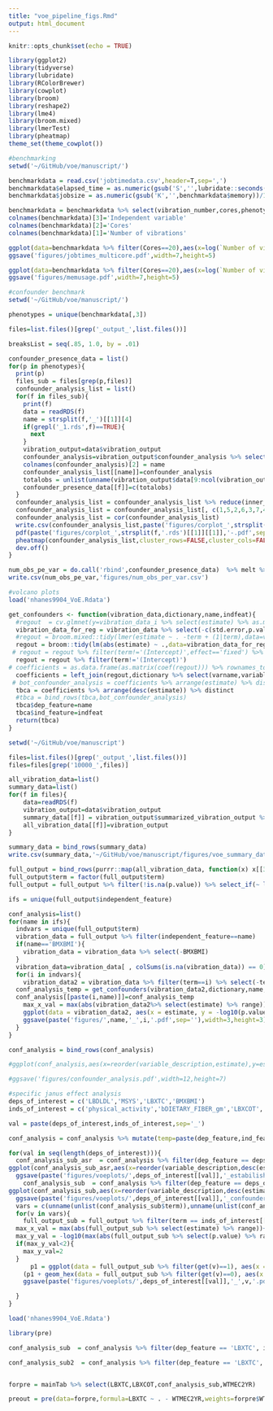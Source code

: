 ```yaml
---
title: "voe_pipeline_figs.Rmd"
output: html_document
---
```


```r
knitr::opts_chunk$set(echo = TRUE)
```

```r
library(ggplot2)
library(tidyverse)
library(lubridate)
library(RColorBrewer)
library(cowplot)
library(broom)
library(reshape2)
library(lme4)
library(broom.mixed)
library(lmerTest)
library(pheatmap)
theme_set(theme_cowplot())
```

```r
#benchmarking
setwd('~/GitHub/voe/manuscript/')

benchmarkdata = read.csv('jobtimedata.csv',header=T,sep=',')
benchmarkdata$elapsed_time = as.numeric(gsub('S','',lubridate::seconds(hms(benchmarkdata$time))))
benchmarkdata$jobsize = as.numeric(gsub('K','',benchmarkdata$memory))/1000000

benchmarkdata = benchmarkdata %>% select(vibration_number,cores,phenotype,elapsed_time,jobsize)
colnames(benchmarkdata)[3]='Independent variable'
colnames(benchmarkdata)[2]='Cores'
colnames(benchmarkdata)[1]='Number of vibrations'

ggplot(data=benchmarkdata %>% filter(Cores==20),aes(x=log(`Number of vibrations`),y=log(elapsed_time),color=`Independent variable`)) + geom_point() + ggtitle('Runtime benchmarking') + xlab('log(Number of vibrations)') + ylab('Log(Seconds)')
ggsave('figures/jobtimes_multicore.pdf',width=7,height=5)

ggplot(data=benchmarkdata %>% filter(Cores==20),aes(x=log(`Number of vibrations`),y=log(jobsize),color=`Independent variable`)) + geom_point()+ ggtitle('Memory usage')+ xlab('log(Number of vibrations)') + ylab('Log(RAM used, GB)')
ggsave('figures/memusage.pdf',width=7,height=5)


```
```r
#confounder benchmark
setwd('~/GitHub/voe/manuscript/')

phenotypes = unique(benchmarkdata[,3])

files=list.files()[grep('_output_',list.files())]

breaksList = seq(.85, 1.0, by = .01)

confounder_presence_data = list()
for(p in phenotypes){
  print(p)
  files_sub = files[grep(p,files)]
  confounder_analysis_list = list()
  for(f in files_sub){
    print(f)
    data = readRDS(f)
    name = strsplit(f,'_')[[1]][4]
    if(grepl('_1.rds',f)==TRUE){
      next
    }
    vibration_output=data$vibration_output
    confounder_analysis=vibration_output$confounder_analysis %>% select(term,estimate)
    colnames(confounder_analysis)[2] = name
    confounder_analysis_list[[name]]=confounder_analysis
    totalobs = unlist(unname(vibration_output$data[9:ncol(vibration_output$data)] %>% colSums))
    confounder_presence_data[[f]]=c(totalobs)
  }
  confounder_analysis_list = confounder_analysis_list %>% reduce(inner_join, by = "term") %>% select(-term)
  confounder_analysis_list = confounder_analysis_list[, c(1,5,2,6,3,7,4,8)]
  confounder_analysis_list = cor(confounder_analysis_list)
  write.csv(confounder_analysis_list,paste('figures/corplot_',strsplit(f,'.rds')[[1]][[1]],'.csv',sep=''))
  pdf(paste('figures/corplot_',strsplit(f,'.rds')[[1]][[1]],'-.pdf',sep=''),width=3,height=3)
  pheatmap(confounder_analysis_list,cluster_rows=FALSE,cluster_cols=FALSE,breaks=breaksList,legend = FALSE)
  dev.off()
}

num_obs_pe_var = do.call('rbind',confounder_presence_data)  %>% melt %>% mutate(num=strsplit(as.character(Var1),'_') %>% map_chr(4)) %>% select(-Var1,-Var2) %>% group_by(num) %>% summarize(mean=mean(value),sd=sd(value))
write.csv(num_obs_pe_var,'figures/num_obs_per_var.csv')

```


```r
#volcano plots
load('nhanes9904_VoE.Rdata')

get_confounders <- function(vibration_data,dictionary,name,indfeat){
  #regout  = cv.glmnet(y=vibration_data_i %>% select(estimate) %>% as.matrix, x=vibration_data_i %>% select(-estimate) %>% as.matrix, alpha=1 ,type.measure = "mse", nfolds = 10)
  vibration_data_for_reg = vibration_data %>% select(-c(std.error,p.value,statistic,independent_feature)) %>% mutate(estimate=(estimate))
  #regout = broom.mixed::tidy(lmer(estimate ~ . -term + (1|term),data=vibration_data_for_reg))
  regout = broom::tidy(lm(abs(estimate) ~ .,data=vibration_data_for_reg))
 # regout = regout %>% filter(term!='(Intercept)',effect=='fixed') %>% select(-group,-effect)
  regout = regout %>% filter(term!='(Intercept)')
# coefficients = as.data.frame(as.matrix(coef(regout))) %>% rownames_to_column('term') %>% arrange(1)
  coefficients = left_join(regout,dictionary %>% select(varname,variable_description),by=c('term'='varname')) %>% filter(!is.na(variable_description)) %>% select(variable_description,term,estimate,std.error)  %>% distinct()
 # bot_confounder_analysis = coefficients %>% arrange(estimate) %>% distinct %>% head(25)
  tbca = coefficients %>% arrange(desc(estimate)) %>% distinct
  #tbca = bind_rows(tbca,bot_confounder_analysis)
  tbca$dep_feature=name
  tbca$ind_feature=indfeat
  return(tbca)
}

setwd('~/GitHub/voe/manuscript')

files=list.files()[grep('_output_',list.files())]
files=files[grep('10000_',files)]

all_vibration_data=list() 
summary_data=list()
for(f in files){
    data=readRDS(f)
    vibration_output=data$vibration_output
    summary_data[[f]] = vibration_output$summarized_vibration_output %>% mutate(dep_feature = strsplit(f,'.rds') %>% map_chr(1) %>% strsplit('10000_') %>% map_chr(2))
    all_vibration_data[[f]]=vibration_output
}

summary_data = bind_rows(summary_data)
write.csv(summary_data,'~/GitHub/voe/manuscript/figures/voe_summary_data.csv')

full_output = bind_rows(purrr::map(all_vibration_data, function(x) x[[3]] %>% mutate(phenoname=names(x)[3])))
full_output$term = factor(full_output$term)
full_output = full_output %>% filter(!is.na(p.value)) %>% select_if(~ length(unique(.)) > 1) %>% select(-full_fits)

ifs = unique(full_output$independent_feature)

conf_analysis=list()
for(name in ifs){
  indvars = unique(full_output$term)
  vibration_data = full_output %>% filter(independent_feature==name) 
  if(name=='BMXBMI'){
    vibration_data = vibration_data %>% select(-BMXBMI)
  }
  vibration_data=vibration_data[ , colSums(is.na(vibration_data)) == 0]
  for(i in indvars){
    vibration_data2 = vibration_data %>% filter(term==i) %>% select(-term)
  conf_analysis_temp = get_confounders(vibration_data2,dictionary,name,i)
  conf_analysis[[paste(i,name)]]=conf_analysis_temp
    max_x_val = max(abs(vibration_data2%>% select(estimate) %>% range))+.001
    ggplot(data = vibration_data2, aes(x = estimate, y = -log10(p.value))) +geom_hex(bins=100)  +theme(legend.position="bottom") +theme(legend.title = element_blank()) + xlab('Estimate') + theme(legend.text=element_text(size=6))+ggtitle(paste(name,i,sep='_'))+ theme(plot.title = element_text(size=12)) + geom_hline(yintercept = -log10(0.05)) + xlim(-1*max_x_val,max_x_val) + ylim(0,25)+theme(plot.title = element_blank())+scale_fill_gradientn(limits = c(0,1000),breaks=c(250,500,750),colors=c("navyblue", "darkmagenta", "darkorange1"))+ theme(legend.position = "none")
    ggsave(paste('figures/',name,'_',i,'.pdf',sep=''),width=3,height=3)
  }
}

conf_analysis = bind_rows(conf_analysis)

#ggplot(conf_analysis,aes(x=reorder(variable_description,estimate),y=estimate,fill=dep_feature)) +geom_bar(stat='identity',position='dodge') + xlab('') + ylab('Change in model effect size')+ggtitle('Adjusters driving VoE')+geom_errorbar(aes(ymin =estimate-std.error,ymax=estimate+std.error), width = 0.2, position = position_dodge(width = 0.9))+ theme(legend.position = 'bottom',plot.title = element_text(size=12))+theme(axis.text = element_text(size=10,angle=30,hjust=1))

#ggsave('figures/confounder_analysis.pdf',width=12,height=7)

```

```r
#specific janus effect analysis
deps_of_interest = c('LBDLDL','MSYS','LBXTC','BMXBMI')
inds_of_interest = c('physical_activity','bDIETARY_FIBER_gm','LBXCOT','DR1TTFAT')

val = paste(deps_of_interest,inds_of_interest,sep='_')

conf_analysis = conf_analysis %>% mutate(temp=paste(dep_feature,ind_feature,sep='_')) %>% filter(temp %in% val) 

for(val in seq(length(deps_of_interest))){
  conf_analysis_sub_asr  = conf_analysis %>% filter(dep_feature == deps_of_interest[[val]], ind_feature == inds_of_interest[[val]]) %>% arrange(desc(estimate)) %>% filter(term == 'RIDRETH1'|term == 'male'| term=='RIDAGEYR'|term=='SES_LEVEL'|term=='education')
ggplot(conf_analysis_sub_asr,aes(x=reorder(variable_description,desc(estimate)),y=estimate)) +geom_bar(stat='identity',position='dodge') + xlab('') + ylab('Change in model effect size')+geom_errorbar(aes(ymin =estimate-std.error,ymax=estimate+std.error), width = 0.2, position = position_dodge(width = 0.9))+ theme(legend.position = 'bottom',plot.title = element_text(size=12))+theme(axis.text = element_text(size=10,angle=30,hjust=1))+ggtitle(paste(deps_of_interest[[val]],'~',inds_of_interest[[val]]))
  ggsave(paste('figures/voeplots/',deps_of_interest[[val]],'_estabilished_confounders','.pdf',sep=''),width=2.5,height=5)
    conf_analysis_sub  = conf_analysis %>% filter(dep_feature == deps_of_interest[[val]], ind_feature == inds_of_interest[[val]]) %>% arrange(desc(estimate))  %>% filter(term != 'RIDRETH1'&term != 'male'& term!='RIDAGEYR'&term!='SES_LEVEL'&term!='education') %>% head(10)
ggplot(conf_analysis_sub,aes(x=reorder(variable_description,desc(estimate)),y=estimate)) +geom_bar(stat='identity',position='dodge') + xlab('') + ylab('Change in model effect size')+geom_errorbar(aes(ymin =estimate-std.error,ymax=estimate+std.error), width = 0.2, position = position_dodge(width = 0.9))+ theme(legend.position = 'bottom',plot.title = element_text(size=12))+theme(axis.text = element_text(size=10,angle=30,hjust=1))
  ggsave(paste('figures/voeplots/',deps_of_interest[[val]],'_confounders','.pdf',sep=''),width=5,height=5)
  vars = c(unname(unlist(conf_analysis_sub$term)),unname(unlist(conf_analysis_sub_asr$term)))
  for(v in vars){
    full_output_sub = full_output %>% filter(term == inds_of_interest[[val]], independent_feature == deps_of_interest[[val]]) %>% select(estimate,p.value,term,independent_feature,v)
  max_x_val = max(abs(full_output_sub %>% select(estimate) %>% range))+.00001
  max_y_val = -log10(max(abs(full_output_sub %>% select(p.value) %>% range)))+1
  if(max_y_val<2){
    max_y_val=2
  }
      p1 = ggplot(data = full_output_sub %>% filter(get(v)==1), aes(x = estimate, y = -log10(p.value))) + geom_hex(bins=100)+theme(legend.position="none") +theme(legend.title = element_blank()) + xlab('Estimate') +xlim(-1*max_x_val,max_x_val) + theme(legend.text=element_text(size=6))+ggtitle('')+ theme(plot.title = element_text(size=12)) + geom_hline(yintercept = -log10(0.05)) +scale_color_manual(values=c('blue','gray'))+ylim(0,max_y_val)+ xlim(-1*max_x_val,max_x_val) 
    (p1 + geom_hex(data = full_output_sub %>% filter(get(v)==0), aes(x = estimate, y = -log10(p.value)),bins=100,alpha=.1)+theme(legend.position="none") +theme(legend.title = element_blank()) + xlab('Estimate') +xlim(-1*max_x_val,max_x_val) + theme(legend.text=element_text(size=6))+ggtitle('')+ theme(plot.title = element_text(size=12)) + geom_hline(yintercept = -log10(0.05)) +scale_color_manual(values=c('blue','gray'))+ylim(0,max_y_val)+scale_fill_gradientn(limits = c(0,1000),breaks=c(250,500,750),colors=c("navyblue", "darkmagenta", "darkorange1")))+ xlim(-1*max_x_val,max_x_val)+ggtitle(paste('Adjusted for ',v,sep='')) 
    ggsave(paste('figures/voeplots/',deps_of_interest[[val]],'_',v,'.pdf',sep=''),width=5,height=5)

  }
}
```

```r
load('nhanes9904_VoE.Rdata')

library(pre)

conf_analysis_sub  = conf_analysis %>% filter(dep_feature == 'LBXTC', ind_feature == 'LBXCOT') %>% arrange(desc(estimate))%>% head(10) %>% select(term) %>% unlist %>% unname %>% as.character()

conf_analysis_sub2  = conf_analysis %>% filter(dep_feature == 'LBXTC', ind_feature == 'LBXCOT') %>% arrange(desc(estimate))%>% head(10) %>% select(variable_description) %>% unlist %>% unname %>% as.character()


forpre = mainTab %>% select(LBXTC,LBXCOT,conf_analysis_sub,WTMEC2YR)

preout = pre(data=forpre,formula=LBXTC ~ . - WTMEC2YR,weights=forpre$WTMEC2YR)



```
